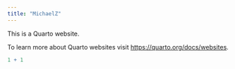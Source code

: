 ```yaml
---
title: "MichaelZ"
---
```


This is a Quarto website.

To learn more about Quarto websites visit <https://quarto.org/docs/websites>.

```r
1 + 1
```
